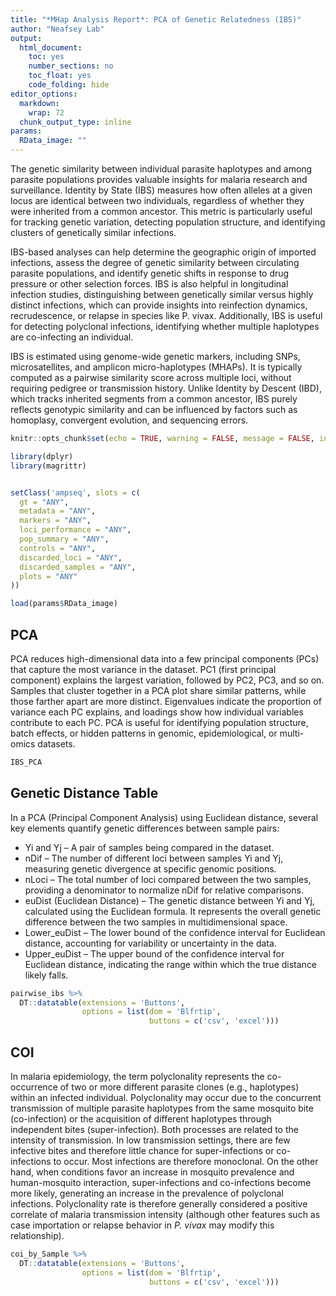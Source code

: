 ```yaml
---
title: "*MHap Analysis Report*: PCA of Genetic Relatedness (IBS)"
author: "Neafsey Lab"
output:
  html_document:
    toc: yes
    number_sections: no
    toc_float: yes
    code_folding: hide
editor_options:
  markdown:
    wrap: 72
  chunk_output_type: inline
params:
  RData_image: ""
---
```


The genetic similarity between individual parasite haplotypes and among parasite
populations provides valuable insights for malaria research and surveillance. 
Identity by State (IBS) measures how often alleles at a given locus are 
identical between two individuals, regardless of whether they were inherited 
from a common ancestor. This metric is particularly useful for tracking genetic 
variation, detecting population structure, and identifying clusters of 
genetically similar infections.

IBS-based analyses can help determine the geographic origin of imported 
infections, assess the degree of genetic similarity between circulating parasite
populations, and identify genetic shifts in response to drug pressure or other 
selection forces. IBS is also helpful in longitudinal infection studies, 
distinguishing between genetically similar versus highly distinct infections, 
which can provide insights into reinfection dynamics, recrudescence, or relapse 
in species like P. vivax. Additionally, IBS is useful for detecting polyclonal 
infections, identifying whether multiple haplotypes are co-infecting an 
individual.

IBS is estimated using genome-wide genetic markers, including SNPs, 
microsatellites, and amplicon micro-haplotypes (MHAPs). It is typically computed
as a pairwise similarity score across multiple loci, without requiring pedigree 
or transmission history. Unlike Identity by Descent (IBD), which tracks 
inherited segments from a common ancestor, IBS purely reflects genotypic 
similarity and can be influenced by factors such as homoplasy, convergent 
evolution, and sequencing errors.

```r
knitr::opts_chunk$set(echo = TRUE, warning = FALSE, message = FALSE, include = TRUE)
```

```r
library(dplyr)
library(magrittr)


setClass('ampseq', slots = c(
  gt = "ANY",
  metadata = "ANY",
  markers = "ANY",
  loci_performance = "ANY",
  pop_summary = "ANY",
  controls = "ANY",
  discarded_loci = "ANY",
  discarded_samples = "ANY",
  plots = "ANY"
))

load(params$RData_image)

```

## PCA 

PCA reduces high-dimensional data into a few principal components (PCs) that 
capture the most variance in the dataset. PC1 (first principal component) 
explains the largest variation, followed by PC2, PC3, and so on. Samples that 
cluster together in a PCA plot share similar patterns, while those farther apart
are more distinct. Eigenvalues indicate the proportion of variance each PC 
explains, and loadings show how individual variables contribute to each PC. PCA 
is useful for identifying population structure, batch effects, or hidden 
patterns in genomic, epidemiological, or multi-omics datasets.

```r
IBS_PCA
```

## Genetic Distance Table

In a PCA (Principal Component Analysis) using Euclidean distance, several 
key elements quantify genetic differences between sample pairs:

- Yi and Yj – A pair of samples being compared in the dataset.  
- nDif – The number of different loci between samples Yi and Yj, measuring 
genetic divergence at specific genomic positions.  
- nLoci – The total number of loci compared between the two samples, providing a
denominator to normalize nDif for relative comparisons.  
- euDist (Euclidean Distance) – The genetic distance between Yi and Yj, 
calculated using the Euclidean formula. It represents the overall genetic 
difference between the two samples in multidimensional space.  
- Lower_euDist – The lower bound of the confidence interval for Euclidean 
distance, accounting for variability or uncertainty in the data.  
- Upper_euDist – The upper bound of the confidence interval for Euclidean 
distance, indicating the range within which the true distance likely falls.  

```r
pairwise_ibs %>%
  DT::datatable(extensions = 'Buttons',
                options = list(dom = 'Blfrtip',
                               buttons = c('csv', 'excel')))
```

## COI

In malaria epidemiology, the term polyclonality represents the co-occurrence of 
two or more different parasite clones (e.g., haplotypes) within an infected 
individual. Polyclonality may occur due to the concurrent transmission of 
multiple parasite haplotypes from the same mosquito bite (co-infection) or the 
acquisition of different haplotypes through independent bites (super-infection).
Both processes are related to the intensity of transmission. In low transmission
settings, there are few infective bites and therefore little chance for 
super-infections or co-infections to occur. Most infections are therefore 
monoclonal. On the other hand, when conditions favor an increase in mosquito 
prevalence and human-mosquito interaction, super-infections and co-infections 
become more likely, generating an increase in the prevalence of polyclonal 
infections. Polyclonality rate is therefore generally considered a positive 
correlate of malaria transmission intensity (although other features such as 
case importation or relapse behavior in *P. vivax* may modify this relationship).

```r
coi_by_Sample %>%
  DT::datatable(extensions = 'Buttons',
                options = list(dom = 'Blfrtip',
                               buttons = c('csv', 'excel')))
```

